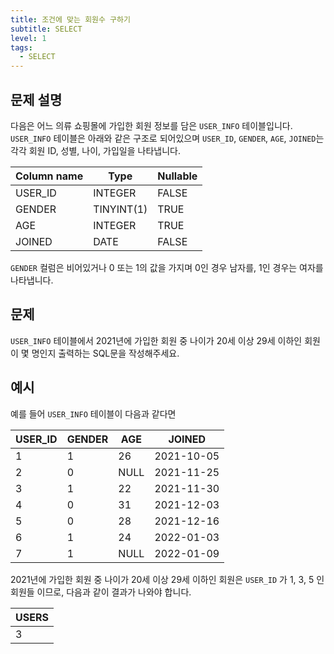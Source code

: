 ```yaml
---
title: 조건에 맞는 회원수 구하기
subtitle: SELECT
level: 1
tags:
  - SELECT
---
```


## 문제 설명

다음은 어느 의류 쇼핑몰에 가입한 회원 정보를 담은 `USER_INFO` 테이블입니다. `USER_INFO` 테이블은 아래와 같은 구조로 되어있으며 `USER_ID`, `GENDER`, `AGE`, `JOINED`는 각각 회원 ID, 성별, 나이, 가입일을 나타냅니다.

| Column name | Type       | Nullable |
| ----------- | ---------- | -------- |
| USER_ID     | INTEGER    | FALSE    |
| GENDER      | TINYINT(1) | TRUE     |
| AGE         | INTEGER    | TRUE     |
| JOINED      | DATE       | FALSE    |

`GENDER` 컬럼은 비어있거나 0 또는 1의 값을 가지며 0인 경우 남자를, 1인 경우는 여자를 나타냅니다.

## 문제

`USER_INFO` 테이블에서 2021년에 가입한 회원 중 나이가 20세 이상 29세 이하인 회원이 몇 명인지 출력하는 SQL문을 작성해주세요.

## 예시

예를 들어 `USER_INFO` 테이블이 다음과 같다면

| USER_ID | GENDER | AGE  | JOINED     |
| ------- | ------ | ---- | ---------- |
| 1       | 1      | 26   | 2021-10-05 |
| 2       | 0      | NULL | 2021-11-25 |
| 3       | 1      | 22   | 2021-11-30 |
| 4       | 0      | 31   | 2021-12-03 |
| 5       | 0      | 28   | 2021-12-16 |
| 6       | 1      | 24   | 2022-01-03 |
| 7       | 1      | NULL | 2022-01-09 |

2021년에 가입한 회원 중 나이가 20세 이상 29세 이하인 회원은 `USER_ID` 가 1, 3, 5 인 회원들 이므로, 다음과 같이 결과가 나와야 합니다.

| USERS |
| ----- |
| 3     |
